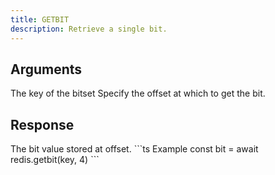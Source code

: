 ```yaml
---
title: GETBIT
description: Retrieve a single bit.
---
```



## Arguments

<ParamField body="key" type="string" required>
  The key of the bitset
</ParamField>

<ParamField body="offset" type="integer" required>
  Specify the offset at which to get the bit.

</ParamField>

## Response

<ResponseField type="integer" required>
  The bit value stored at offset.
</ResponseField>

<RequestExample>
```ts Example
const bit = await redis.getbit(key, 4)
```
</RequestExample>
